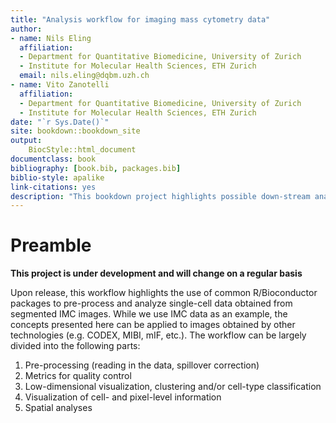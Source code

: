 ```yaml
--- 
title: "Analysis workflow for imaging mass cytometry data"
author:
- name: Nils Eling
  affiliation: 
  - Department for Quantitative Biomedicine, University of Zurich
  - Institute for Molecular Health Sciences, ETH Zurich
  email: nils.eling@dqbm.uzh.ch
- name: Vito Zanotelli
  affiliation: 
  - Department for Quantitative Biomedicine, University of Zurich
  - Institute for Molecular Health Sciences, ETH Zurich
date: "`r Sys.Date()`"
site: bookdown::bookdown_site
output:
    BiocStyle::html_document
documentclass: book
bibliography: [book.bib, packages.bib]
biblio-style: apalike
link-citations: yes
description: "This bookdown project highlights possible down-stream analyses performed on imaging mass cytometry data."
---
```


# Preamble {#preamble}

**This project is under development and will change on a regular basis**

Upon release, this workflow highlights the use of common R/Bioconductor packages
to pre-process and analyze single-cell data obtained from segmented IMC images.
While we use IMC data as an example, the concepts presented here can be applied
to images obtained by other technologies (e.g. CODEX, MIBI, mIF, etc.). The
workflow can be largely divided into the following parts:

1. Pre-processing (reading in the data, spillover correction)
2. Metrics for quality control
3. Low-dimensional visualization, clustering and/or cell-type classification
4. Visualization of cell- and pixel-level information
5. Spatial analyses
